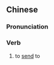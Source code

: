 {{also|寄给}}
==Chinese==
{{zh-forms|s=寄给}}

===Pronunciation===
{{zh-pron
|m=jìgěi
|cat=v
}}

===Verb===
{{zh-verb}}

# to [[send]] to